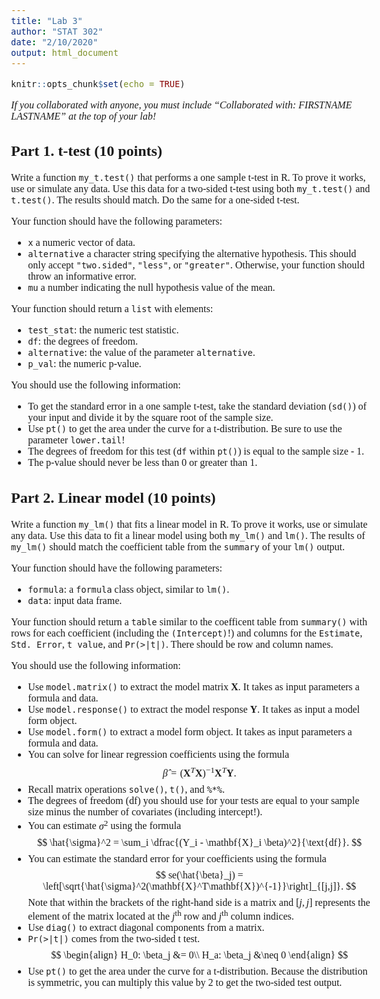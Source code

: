 ```yaml
---
title: "Lab 3"
author: "STAT 302"
date: "2/10/2020"
output: html_document
---
```

<!--- Begin styling code. --->
<style type="text/css">
/* Whole document: */
body{
  font-family: "Palatino Linotype", "Book Antiqua", Palatino, serif;
  font-size: 12pt;
}
h1.title {
  font-size: 38px;
  text-align: center;
}
h4.author {
  font-size: 18px;
  text-align: center;
}
h4.date {
  font-size: 18px;
  text-align: center;
}
</style>
<!--- End styling code. --->



```r
knitr::opts_chunk$set(echo = TRUE)
```

*If you collaborated with anyone, you must include "Collaborated with: FIRSTNAME LASTNAME" at the top of your lab!*

## Part 1. t-test (10 points)

Write a function `my_t.test()` that performs a one sample t-test in R. To prove it works, use or simulate any data. Use this data for a two-sided t-test using both `my_t.test()` and `t.test()`. The results should match. Do the same for a one-sided t-test.

Your function should have the following parameters:

* `x` a numeric vector of data.
* `alternative` a character string specifying the alternative hypothesis. This should only accept `"two.sided"`, `"less"`, or `"greater"`. Otherwise, your function should throw an informative error.
* `mu` a number indicating the null hypothesis value of the mean.

Your function should return a `list` with elements:

* `test_stat`: the numeric test statistic.
* `df`: the degrees of freedom.
* `alternative`: the value of the parameter `alternative`.
* `p_val`: the numeric p-value.

You should use the following information:

* To get the standard error in a one sample t-test, take the standard deviation (`sd()`) of your input and divide it by the square root of the sample size.
* Use `pt()` to get the area under the curve for a t-distribution. Be sure to use the parameter `lower.tail`!
* The degrees of freedom for this test (`df` within `pt()`) is equal to the sample size - 1.
* The p-value should never be less than 0 or greater than 1.

## Part 2. Linear model (10 points)

Write a function `my_lm()` that fits a linear model in R. To prove it works, use or simulate any data. Use this data to fit a linear model using both `my_lm()` and `lm()`. The results of `my_lm()` should match the coefficient table from the `summary` of your `lm()` output.

Your function should have the following parameters:

* `formula`: a `formula` class object, similar to `lm()`.
* `data`: input data frame.

Your function should return a `table` similar to the coefficent table from `summary()` with rows for each coefficient (including the `(Intercept)`!) and columns for the `Estimate`, `Std. Error`, `t value`, and `Pr(>|t|)`. There should be row and column names.

You should use the following information:

* Use `model.matrix()` to extract the model matrix $\mathbf{X}$. It takes as input parameters a formula and data.
* Use `model.response()` to extract the model response $\mathbf{Y}$. It takes as input a model form object.
* Use `model.form()` to extract a model form object. It takes as input parameters a formula and data.
* You can solve for linear regression coefficients using the formula 
$$
\hat{\beta} = (\mathbf{X}^T\mathbf{X})^{-1} \mathbf{X}^T\mathbf{Y}.
$$
* Recall matrix operations `solve()`, `t()`, and `%*%`.
* The degrees of freedom (df) you should use for your tests are equal to your sample size minus the number of covariates (including intercept!).
* You can estimate $\sigma^2$ using the formula
$$
\hat{\sigma}^2 = \sum_i \dfrac{(Y_i - \mathbf{X}_i \beta)^2}{\text{df}}.
$$
* You can estimate the standard error for your coefficients using the formula
$$
se(\hat{\beta}_j) = \left[\sqrt{\hat{\sigma}^2(\mathbf{X}^T\mathbf{X})^{-1}}\right]_{[j,j]}.
$$
Note that within the brackets of the right-hand side is a matrix and $[j,j]$ represents the element of the matrix located at the $j$<sup>th</sup> row and $j$<sup>th</sup> column indices. 
* Use `diag()` to extract diagonal components from a matrix.
* `Pr(>|t|)` comes from the two-sided t test.
$$
\begin{align}
H_0: \beta_j &= 0\\
H_a: \beta_j &\neq 0
\end{align}
$$
* Use `pt()` to get the area under the curve for a t-distribution. Because the distribution is symmetric, you can multiply this value by $2$ to get the two-sided test output.

